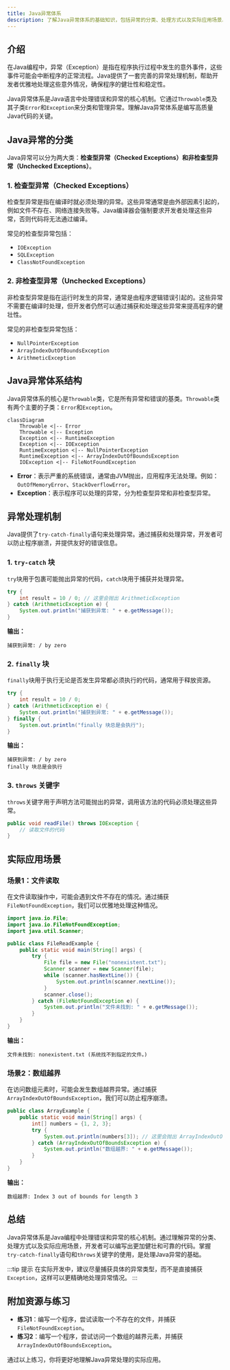```yaml
---
title: Java异常体系
description: 了解Java异常体系的基础知识，包括异常的分类、处理方式以及实际应用场景。适合初学者学习Java异常处理的核心概念。
---
```


## 介绍

在Java编程中，异常（Exception）是指在程序执行过程中发生的意外事件，这些事件可能会中断程序的正常流程。Java提供了一套完善的异常处理机制，帮助开发者优雅地处理这些意外情况，确保程序的健壮性和稳定性。

Java异常体系是Java语言中处理错误和异常的核心机制。它通过`Throwable`类及其子类`Error`和`Exception`来分类和管理异常。理解Java异常体系是编写高质量Java代码的关键。

## Java异常的分类

Java异常可以分为两大类：**检查型异常（Checked Exceptions）**和**非检查型异常（Unchecked Exceptions）**。

### 1. 检查型异常（Checked Exceptions）

检查型异常是指在编译时就必须处理的异常。这些异常通常是由外部因素引起的，例如文件不存在、网络连接失败等。Java编译器会强制要求开发者处理这些异常，否则代码将无法通过编译。

常见的检查型异常包括：
- `IOException`
- `SQLException`
- `ClassNotFoundException`

### 2. 非检查型异常（Unchecked Exceptions）

非检查型异常是指在运行时发生的异常，通常是由程序逻辑错误引起的。这些异常不需要在编译时处理，但开发者仍然可以通过捕获和处理这些异常来提高程序的健壮性。

常见的非检查型异常包括：
- `NullPointerException`
- `ArrayIndexOutOfBoundsException`
- `ArithmeticException`

## Java异常体系结构

Java异常体系的核心是`Throwable`类，它是所有异常和错误的基类。`Throwable`类有两个主要的子类：`Error`和`Exception`。

```mermaid
classDiagram
    Throwable <|-- Error
    Throwable <|-- Exception
    Exception <|-- RuntimeException
    Exception <|-- IOException
    RuntimeException <|-- NullPointerException
    RuntimeException <|-- ArrayIndexOutOfBoundsException
    IOException <|-- FileNotFoundException
```

- **Error**：表示严重的系统错误，通常由JVM抛出，应用程序无法处理。例如：`OutOfMemoryError`、`StackOverflowError`。
- **Exception**：表示程序可以处理的异常，分为检查型异常和非检查型异常。

## 异常处理机制

Java提供了`try-catch-finally`语句来处理异常。通过捕获和处理异常，开发者可以防止程序崩溃，并提供友好的错误信息。

### 1. `try-catch` 块

`try`块用于包裹可能抛出异常的代码，`catch`块用于捕获并处理异常。

```java
try {
    int result = 10 / 0; // 这里会抛出 ArithmeticException
} catch (ArithmeticException e) {
    System.out.println("捕获到异常: " + e.getMessage());
}
```

**输出：**
```
捕获到异常: / by zero
```

### 2. `finally` 块

`finally`块用于执行无论是否发生异常都必须执行的代码，通常用于释放资源。

```java
try {
    int result = 10 / 0;
} catch (ArithmeticException e) {
    System.out.println("捕获到异常: " + e.getMessage());
} finally {
    System.out.println("finally 块总是会执行");
}
```

**输出：**
```
捕获到异常: / by zero
finally 块总是会执行
```

### 3. `throws` 关键字

`throws`关键字用于声明方法可能抛出的异常，调用该方法的代码必须处理这些异常。

```java
public void readFile() throws IOException {
    // 读取文件的代码
}
```

## 实际应用场景

### 场景1：文件读取

在文件读取操作中，可能会遇到文件不存在的情况。通过捕获`FileNotFoundException`，我们可以优雅地处理这种情况。

```java
import java.io.File;
import java.io.FileNotFoundException;
import java.util.Scanner;

public class FileReadExample {
    public static void main(String[] args) {
        try {
            File file = new File("nonexistent.txt");
            Scanner scanner = new Scanner(file);
            while (scanner.hasNextLine()) {
                System.out.println(scanner.nextLine());
            }
            scanner.close();
        } catch (FileNotFoundException e) {
            System.out.println("文件未找到: " + e.getMessage());
        }
    }
}
```

**输出：**
```
文件未找到: nonexistent.txt (系统找不到指定的文件。)
```

### 场景2：数组越界

在访问数组元素时，可能会发生数组越界异常。通过捕获`ArrayIndexOutOfBoundsException`，我们可以防止程序崩溃。

```java
public class ArrayExample {
    public static void main(String[] args) {
        int[] numbers = {1, 2, 3};
        try {
            System.out.println(numbers[3]); // 这里会抛出 ArrayIndexOutOfBoundsException
        } catch (ArrayIndexOutOfBoundsException e) {
            System.out.println("数组越界: " + e.getMessage());
        }
    }
}
```

**输出：**
```
数组越界: Index 3 out of bounds for length 3
```

## 总结

Java异常体系是Java编程中处理错误和异常的核心机制。通过理解异常的分类、处理方式以及实际应用场景，开发者可以编写出更加健壮和可靠的代码。掌握`try-catch-finally`语句和`throws`关键字的使用，是处理Java异常的基础。

:::tip 提示
在实际开发中，建议尽量捕获具体的异常类型，而不是直接捕获`Exception`，这样可以更精确地处理异常情况。
:::

## 附加资源与练习

- **练习1**：编写一个程序，尝试读取一个不存在的文件，并捕获`FileNotFoundException`。
- **练习2**：编写一个程序，尝试访问一个数组的越界元素，并捕获`ArrayIndexOutOfBoundsException`。

通过以上练习，你将更好地理解Java异常处理的实际应用。